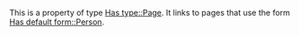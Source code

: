 This is a property of type [[Has type::Page]]. It links to pages that use the form [[Has default form::Person]].
